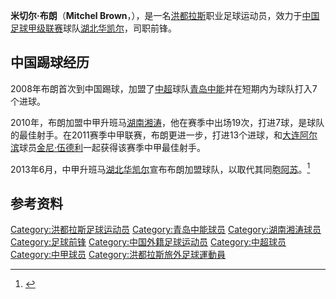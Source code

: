 {{Infobox Football biography
| playername = 米切尔·布朗
| image =
| fullname = 詹姆斯·格伦·米切尔·布朗 
| englishfullname = James Glen Mitchel Brown
| nickname =  El Huracán 
| dateofbirth = {{birth date and age|1981|7|16|df=y}}
| cityofbirth = [[拉塞瓦|拉塞瓦]] 
| countryofbirth = {{flagicon|HON}}[[洪都拉斯|洪都拉斯]]
| height = {{height|m=1.83}} 
| currentclub  =  [[湖北华凯尔|湖北华凯尔]]
| clubnumber =
| position = 前锋
| youthyears =  
| youthclubs = {{flagicon|HON}} {{tsl|en|Victoria Leyde||维多利亚雷德}} 
| years =  ?-2000年<br>2001年<br>2002-2005年<br>2005-2006年<br>2006-2007年<br>2007-2008年<br>2008年<br>2009年<br>2010-2011年<br>2012年<br>2013-
| clubs = Tertona FC<br>Brescia<br>{{tsl|en|CD Suchitepéquez||Suchitepéquez}}<br>[[莫塔瓜体育俱乐部|莫塔瓜]]<br>{{tsl|en|Club Deportivo Victoria||维多利亚}}<br>[[普雷紹夫足球俱樂部|塔特兰普雷索夫]]<br>[[青岛中能|青岛中能]]<br>{{tsl|en|Club Deportivo Marathón||马拉松}}<br>[[湖南湘涛|湖南湘涛]]<br>{{tsl|en|Club Deportivo Marathón||马拉松}}<br>[[湖北华凯尔|湖北华凯尔]]
| caps(goals) = 15 (5)<br><br> (45)<br>7 (1)<br>14 (5)<br> 15 (7) <br> 30 (15) <br> 23 (7)<br> 39 (20)<br>21 (9)
| nationalyears = 2008-
| nationalteam = {{flagicon|HON}} [[洪都拉斯国家足球队|洪都拉斯]]
| nationalcaps(goals) = 3 (0)
| pcupdate = 2012-10-30
| ntupdate = 2008-02-06 
}}
'''米切尔·布朗'''（'''Mitchel Brown'''，{{bd|1981年|7月16日|||B}}），是一名[[洪都拉斯|洪都拉斯]]职业足球运动员，效力于[[中国足球甲级联赛|中国足球甲级联赛]]球队[[湖北华凯尔|湖北华凯尔]]，司职前锋。

==中国踢球经历==
2008年布朗首次到中国踢球，加盟了[[中超|中超]]球队[[青岛中能|青岛中能]]并在短期内为球队打入7个进球。

2010年，布朗加盟中甲升班马[[湖南湘涛|湖南湘涛]]，他在赛季中出场19次，打进7球，是球队的最佳射手。在2011赛季中甲联赛，布朗更进一步，打进13个进球，和[[大连阿尔滨|大连阿尔滨]]球员[[金尼·伍德利|金尼·伍德利]]一起获得该赛季中甲最佳射手。

2013年6月，中甲升班马[[湖北华凯尔|湖北华凯尔]]宣布布朗加盟球队，以取代其同胞[[奎亚罗尔·阿尔苏|阿苏]]。<ref>{{Cite web |url=http://sports.sohu.com/20130620/n379384108.shtml |title=前中甲金靴加盟华凯尔 李军：主场还是放在黄石 |access-date=2013-06-27 |archive-url=https://web.archive.org/web/20130628060906/http://sports.sohu.com/20130620/n379384108.shtml |archive-date=2013-06-28 |dead-url=yes }}</ref>

==参考资料==
{{reflist}}

{{中国足球次级联赛最佳射手}}
{{2008年青岛中能名单}}
{{2011年中甲分类名单湖南}}
{{2013年中甲分类名单湖北华凯尔}}

{{DEFAULTSORT:BROWN, Mitchel}}
[[Category:洪都拉斯足球运动员|Category:洪都拉斯足球运动员]]
[[Category:青岛中能球员|Category:青岛中能球员]]
[[Category:湖南湘涛球员|Category:湖南湘涛球员]]
[[Category:足球前锋|Category:足球前锋]]
[[Category:中国外籍足球运动员|Category:中国外籍足球运动员]]
[[Category:中超球员|Category:中超球员]]
[[Category:中甲球员|Category:中甲球员]]
[[Category:洪都拉斯旅外足球運動員|Category:洪都拉斯旅外足球運動員]]